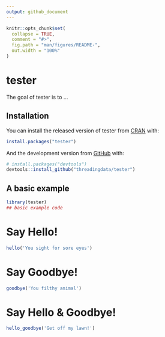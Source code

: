 ```yaml
---
output: github_document
---
```


<!-- README.md is generated from README.Rmd. Please edit that file -->

```r
knitr::opts_chunk$set(
  collapse = TRUE,
  comment = "#>",
  fig.path = "man/figures/README-",
  out.width = "100%"
)
```

# tester

<!-- badges: start -->
<!-- badges: end -->

The goal of tester is to ...

## Installation

You can install the released version of tester from [CRAN](https://CRAN.R-project.org) with:

``` r
install.packages("tester")
```

And the development version from [GitHub](https://github.com/) with:

``` r
# install.packages("devtools")
devtools::install_github("threadingdata/tester")
```

## A basic example

```r
library(tester)
## basic example code
```

# Say Hello!

```r
hello('You sight for sore eyes')
```

# Say Goodbye!

```r
goodbye('You filthy animal')
```

# Say Hello & Goodbye!

```r
hello_goodbye('Get off my lawn!')
```
